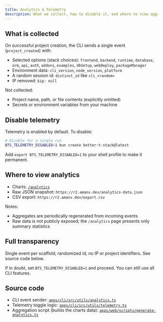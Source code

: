 ```yaml
---
title: Analytics & Telemetry
description: What we collect, how to disable it, and where to view aggregated insights
---
```


## What is collected

On successful project creation, the CLI sends a single event (`project_created`) with:

- Selected options (stack choices): `frontend`, `backend`, `runtime`, `database`, `orm`, `api`, `auth`, `addons`, `examples`, `dbSetup`, `webDeploy`, `packageManager`
- Environment data: `cli_version`, `node_version`, `platform`
- A random session id: `distinct_id` like `cli_<random>`
- IP removed: `$ip: null`

Not collected:

- Project name, path, or file contents (explicitly omitted)
- Secrets or environment variables from your machine

 

## Disable telemetry

Telemetry is enabled by default. To disable:

```bash
# Disable for a single run
BTS_TELEMETRY_DISABLED=1 bun create better-t-stack@latest
```

Add `export BTS_TELEMETRY_DISABLED=1` to your shell profile to make it permanent.

## Where to view analytics

- Charts: [`/analytics`](/analytics)
- Raw JSON snapshot: `https://r2.amanv.dev/analytics-data.json`
- CSV export: `https://r2.amanv.dev/export.csv`

Notes:

- Aggregates are periodically regenerated from incoming events
- Raw data is not publicly exposed; the `/analytics` page presents only summary statistics

## Full transparency

Single event per scaffold; randomized id; no IP or project identifiers. See source code below.

If in doubt, set `BTS_TELEMETRY_DISABLED=1` and proceed. You can still use all CLI features.

## Source code

- CLI event sender: [`apps/cli/src/utils/analytics.ts`](https://github.com/AmanVarshney01/create-better-t-stack/blob/main/apps/cli/src/utils/analytics.ts)
- Telemetry toggle logic: [`apps/cli/src/utils/telemetry.ts`](https://github.com/AmanVarshney01/create-better-t-stack/blob/main/apps/cli/src/utils/telemetry.ts)
- Aggregation script (builds the charts data): [`apps/web/scripts/generate-analytics.ts`](https://github.com/AmanVarshney01/create-better-t-stack/blob/main/apps/web/scripts/generate-analytics.ts)

